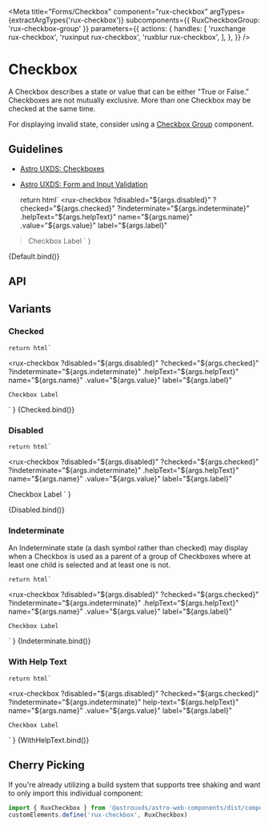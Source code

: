 
<Meta
    title="Forms/Checkbox"
    component="rux-checkbox"
    argTypes={extractArgTypes('rux-checkbox')}
    subcomponents={{ RuxCheckboxGroup: 'rux-checkbox-group' }}
    parameters={{
        actions: {
            handles: [
                'ruxchange rux-checkbox',
                'ruxinput rux-checkbox',
                'ruxblur rux-checkbox',
            ],
        },
    }}
/>

# Checkbox

A Checkbox describes a state or value that can be either "True or False.” Checkboxes are not mutually exclusive. More than one Checkbox may be checked at the same time.

For displaying invalid state, consider using a [Checkbox Group](?path=/docs/forms-checkbox-group--default-story) component.

## Guidelines

-   [Astro UXDS: Checkboxes](https://www.astrouxds.com/ui-components/checkbox)
-   [Astro UXDS: Form and Input Validation](https://www.astrouxds.com/ui-components/validation)

    return html`
<rux-checkbox
    ?disabled="${args.disabled}"
    ?checked="${args.checked}"
    ?indeterminate="${args.indeterminate}"
    .helpText="${args.helpText}"
    name="${args.name}"
    .value="${args.value}"
    label="${args.label}"
>Checkbox Label</rux-checkbox>
    `
}

<Canvas>
    <Story
        name="Default"
        args={{
            name: 'checkbox',
            label: 'Checkbox Label',
            checked: false,
            disabled: false,
            helpText: "",
            indeterminate: false,
            value: ""
        }}
    >
        {Default.bind()}
    </Story>
</Canvas>

## API

<ArgsTable of="rux-checkbox" />

## Variants

### Checked

    return html`
<rux-checkbox
    ?disabled="${args.disabled}"
    ?checked="${args.checked}"
    ?indeterminate="${args.indeterminate}"
    .helpText="${args.helpText}"
    name="${args.name}"
    .value="${args.value}"
    label="${args.label}"
>
    Checkbox Label
</rux-checkbox>
    `
}

<Canvas>
    <Story
        args={{
            checked: true,
            label: 'Checkbox Label',
            disabled: false,
            helpText: "",
            indeterminate: false,
            value: "",
            name: ""
        }}
        name="Checked"
    >
        {Checked.bind()}
    </Story>
</Canvas>

### Disabled

    return html`
<rux-checkbox
    ?disabled="${args.disabled}"
    ?checked="${args.checked}"
    ?indeterminate="${args.indeterminate}"
    .helpText="${args.helpText}"
    name="${args.name}"
    .value="${args.value}"
    label="${args.label}"
>
Checkbox Label
</rux-checkbox>
    `
}

<Canvas>
    <Story args={{
            checked: false,
            label: 'Checkbox Label',
            disabled: true,
            helpText: "",
            indeterminate: false,
            value: "",
            name: ""
        }}
        name="Disabled"
    >
        {Disabled.bind()}
    </Story>
</Canvas>

### Indeterminate

An Indeterminate state (a dash symbol rather than checked) may display when a Checkbox is used as a parent of a group of Checkboxes where at least one child is selected and at least one is not.

    return html`
<rux-checkbox
    ?disabled="${args.disabled}"
    ?checked="${args.checked}"
    ?indeterminate="${args.indeterminate}"
    .helpText="${args.helpText}"
    name="${args.name}"
    .value="${args.value}"
    label="${args.label}"
>
    Checkbox Label
</rux-checkbox>
`
}

<Canvas>
    <Story
        args={{
            indeterminate: true,
            checked: true,
            label: 'Checkbox Label',
            disabled: false,
            helpText: "",
            name: "",
            value: ""
        }} 
        name="Indeterminate"
    >
        {Indeterminate.bind()}
    </Story>
</Canvas>

### With Help Text

    return html`
<rux-checkbox
    ?disabled="${args.disabled}"
    ?checked="${args.checked}"
    ?indeterminate="${args.indeterminate}"
    help-text="${args.helpText}"
    name="${args.name}"
    .value="${args.value}"
    label="${args.label}"
>
    Checkbox Label
</rux-checkbox>
    `
}

<Canvas>
    <Story
        args={{
            indeterminate: false,
            checked: false,
            label: 'Checkbox Label',
            disabled: false,
            helpText: "Help text",
            name: "",
            value: ""
        }} 
        name="With Help Text"
    >
        {WithHelpText.bind()}
    </Story>
</Canvas>

## Cherry Picking

If you're already utilizing a build system that supports tree shaking and want to only import this individual component:

```js
import { RuxCheckbox } from '@astrouxds/astro-web-components/dist/components/rux-checkbox.js'
customElements.define('rux-checkbox', RuxCheckbox)
```
